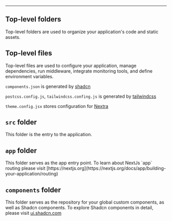 
<Heading title="Project Structure" description="This page provides an overview of the project structure. It covers top-level files and folders, configuration files, and routing conventions." />

---

## Top-level folders

Top-level folders are used to organize your application's code and static assets.

<FileTree>
<FileTree.Folder name="root" defaultOpen>
  <FileTree.Folder name="pages">
  </FileTree.Folder>
  <FileTree.Folder name="public">
  </FileTree.Folder>
  <FileTree.Folder name="src">
  </FileTree.Folder>
  </FileTree.Folder>
</FileTree>

<OptionTable
  options={folder_info}
/>

## Top-level files
Top-level files are used to configure your application, manage dependencies, run middleware, integrate monitoring tools, and define environment variables.

<FileTree>
  <FileTree.Folder name="root" defaultOpen>
    <FileTree.File name="..."/>
    <FileTree.File name="components.json"/>
    <FileTree.File name="next.confing.js"/>
    <FileTree.File name="package.json"/>
    <FileTree.File name="postcss.config.js"/>
    <FileTree.File name="tailwindcss.config.js"/>
    <FileTree.File name="theme.config.jsx"/>
    <FileTree.File name="tsconfig.json"/>
    <FileTree.File name="webpack.config.js"/>
  </FileTree.Folder>
</FileTree>

<OptionTable
  options={file_tree_info}
/>

`components.json` is generated by [shadcn](https://ui.shadcn.com/docs/components-json)

`postcss.config.js`, `tailwindcss.confing.js` is generated by [tailwindcss](https://tailwindcss.com/docs/installation)

`theme.config.jsx` stores configuration for [Nextra](https://nextra.site/docs/docs-theme/theme-configuration)

## `src` folder

This folder is the entry to the application.

<FileTree>
  <FileTree.Folder name="src" defaultOpen>
     <FileTree.Folder name="app">
    </FileTree.Folder>
    <FileTree.Folder name="assets">
    </FileTree.Folder>
    <FileTree.Folder name="components">
    <FileTree.Folder name="ui">
    </FileTree.Folder>
    </FileTree.Folder>
    <FileTree.Folder name="context">
    </FileTree.Folder>
    <FileTree.Folder name="lib">
    </FileTree.Folder>
  </FileTree.Folder>
</FileTree>

<OptionTable
  options={src_folder_info}
/>


## `app` folder

<FileTree>
  <FileTree.Folder name="app" defaultOpen>
     <FileTree.Folder name="(app)">
    </FileTree.Folder>
    <FileTree.Folder name="dashboard">
    </FileTree.Folder>
    <FileTree.File name="global.css"/>
    <FileTree.File name="layout.tsx"/>
    <FileTree.File name="providers.tsx"/>
  </FileTree.Folder>
</FileTree>
This folder serves as the app entry point. To learn about NextJs `app` routing please visit [https://nextjs.org](https://nextjs.org/docs/app/building-your-application/routing)

## `components` folder

<FileTree>
  <FileTree.Folder name="components" defaultOpen>
   <FileTree.Folder name="ui" defaultOpen>
    <FileTree.File name=".." />
    <FileTree.File name="button.tsx" />
    <FileTree.File name=".." />
  </FileTree.Folder>
  </FileTree.Folder>
</FileTree>

This folder serves as the repository for your global custom components, as well as Shadcn components. 
To explore Shadcn components in detail, please visit [ui.shadcn.com](https://ui.shadcn.com/docs)